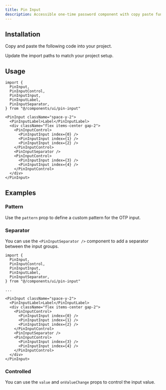 ```yaml
---
title: Pin Input
description: Accessible one-time password component with copy paste functionality.
---
```


<ComponentPreview component="pin-input" />

## Installation

<ComponentInstall>

<Fragment slot="manual">

<Steps>

<Step>Copy and paste the following code into your project.</Step>

<ComponentSource component="pin-input" />

<Step>Update the import paths to match your project setup.</Step>

</Steps>

</Fragment>

</ComponentInstall>

## Usage

```tsx
import {
  PinInput,
  PinInputControl,
  PinInputInput,
  PinInputLabel,
  PinInputSeparator,
} from "@/components/ui/pin-input"
```

```tsx
<PinInput className="space-y-2">
  <PinInputLabel>Label</PinInputLabel>
  <div className="flex items-center gap-2">
    <PinInputControl>
      <PinInputInput index={0} />
      <PinInputInput index={1} />
      <PinInputInput index={2} />
    </PinInputControl>
    <PinInputSeparator />
    <PinInputControl>
      <PinInputInput index={3} />
      <PinInputInput index={4} />
    </PinInputControl>
  </div>
</PinInput>
```

## Examples

### Pattern

Use the `pattern` prop to define a custom pattern for the OTP input.

<ComponentPreview component="pin-input" name="pin-input-pattern" />

### Separator

You can use the `<PinInputSeparator />` component to add a separator between the input groups.

<ComponentPreview component="pin-input" name="pin-input-with-separator" />

```tsx {6,19}
import {
  PinInput,
  PinInputControl,
  PinInputInput,
  PinInputLabel,
  PinInputSeparator,
} from "@/components/ui/pin-input"

...

<PinInput className="space-y-2">
  <PinInputLabel>Label</PinInputLabel>
  <div className="flex items-center gap-2">
    <PinInputControl>
      <PinInputInput index={0} />
      <PinInputInput index={1} />
      <PinInputInput index={2} />
    </PinInputControl>
    <PinInputSeparator />
    <PinInputControl>
      <PinInputInput index={3} />
      <PinInputInput index={4} />
    </PinInputControl>
  </div>
</PinInput>
```

### Controlled

You can use the `value` and `onValueChange` props to control the input value.

<ComponentPreview component="pin-input" name="pin-input-controlled" />
